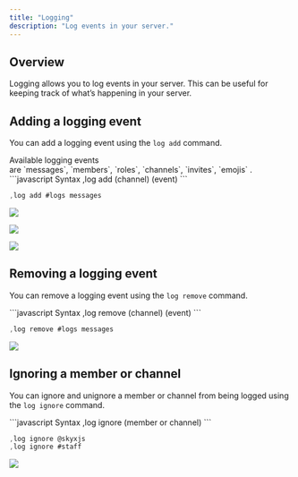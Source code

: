 ```yaml
---
title: "Logging"
description: "Log events in your server."
---
```


## Overview

Logging allows you to log events in your server. This can be useful for keeping track of what’s happening in your server.

## Adding a logging event

You can add a logging event using the `log add` command.

<Info>
  Available logging events are `messages`, `members`, `roles`, `channels`, `invites`, `emojis` .
</Info>

<CodeGroup>
  ```javascript Syntax
  ,log add (channel) (event)
  ```

  ```javascript Example
  ,log add #logs messages
  ```
</CodeGroup>

![](/images/logAdd.png)

![](/images/messageEvent.png)

![](/images/messageUpdate.png)

## Removing a logging event

You can remove a logging event using the `log remove` command.

<CodeGroup>
  ```javascript Syntax
  ,log remove (channel) (event)
  ```

  ```javascript Example
  ,log remove #logs messages
  ```
</CodeGroup>

![](/images/logRemove.png)

## Ignoring a member or channel

You can ignore and unignore a member or channel from being logged using the `log ignore` command.

<CodeGroup>
  ```javascript Syntax
  ,log ignore (member or channel)
  ```

  ```javascript Example
  ,log ignore @skyxjs
  ,log ignore #staff
  ```
</CodeGroup>

![](/images/logIgnore.png)